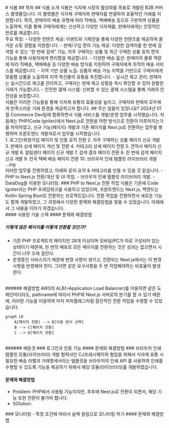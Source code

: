 
<Page>
# 식봄
</Page>

<Page>
## 목차

</Page>

<Page>
## 식봄 소개
 식봄은 식자재 시장의 활성화를 목표로 개발된 B2B 커머스 플랫폼입니다. 이 플랫폼은 식자재 구매자와 판매자를 연결하여 효율적인 거래를 지원합니다. 특히, 판매자의 배송 유형에 따라 직배송, 택배배송 등으로 구분하여 상품을 노출하며, 이를 통해 구매자에게는 신선하고 다양한 식자재를, 판매자에게는 안정적인 판로를 제공합니다.
<br />
주요 특징:
- 다양한 컨텐츠 제공: 이벤트와 기획전을 통해 다양한 컨텐츠를 제공하여 즐거운 쇼핑 경험을 지원합니다.
- 판매/구입 편의 기능 제공: 다양한 검색어를 한 번에 검색할 수 있는 “한 번에 검색” 기능, 자주 구매하는 상품 및 최근 구매한 상품 등의 편의 기능을 통해 사용자에게 편리함을 제공합니다.
- 다양한 배송 옵션: 판매자의 물류 역량에 따라 직배송, 택배배송 등 다양한 배송 방식을 지원하여 구매자에게 최적의 배송 서비스를 제공합니다.
- 지역 기반 상품 노출: 상품의 배송 가능 지역을 기반으로 구매자에게 맞춤형 상품을 노출하여 지역 특산물의 유통을 촉진합니다.
- 실시간 재고 관리: 판매자는 실시간으로 재고를 관리하고, 구매자는 현재 재고 상황을 즉시 확인할 수 있어 원활한 거래가 가능합니다.
- 안전한 결제 시스템: 신뢰할 수 있는 결제 시스템을 통해 거래의 안전성을 보장합니다.
<br />
식봄은 이러한 기능들을 통해 식자재 유통의 효율성을 높이고, 구매자와 판매자 모두에게 만족스러운 거래 환경을 제공하고자 합니다.

</Page>

<Page>
## 무슨 일들이 있었나요?
2024년 01월 Commerce Dev팀에 합류하면서 식봄 서비스를 개발/운영 업무를 시작했습니다.
처음에는 PHP(Code Igniter)에서 Next.js로 전환을 어떤 방식으로 전환이 이루어지는가를 파악하였고, 
신규 기능(페이지) 개발과 기존 페이지를 Next.js로 전환하는 업무를 병행하며 프론트엔드 개발자로서 업무를 시작했습니다.
<br />
1. 로그인/회원가입 페이지 및 인증 로직 전환
2. 자주 구매하는 상품 페이지 신규 개발
3. 판매자 상세 페이지 개선 및 전환
4. 카테고리 상세 페이지 전환
5. 견적서 페이지 신규 개발
6. 알림센터 페이지 신규 개발
7. 검색 결과 페이지 전환
8. 한 번에 검색 페이지 신규 개발
9. 전국 택배 배송 페이지 전환
10. 브라우저 인쇄 템플릿 라이브러리 개발     
...ing
<br />
이러한 업무를 진행하였고, 아래와 같이 요약 & 카테고리를 만들 수 있을 것 같습니다.
- PHP to Next.js 전환/개선 및 UI 작업.
- 브라우저 인쇄 템플릿 라이브러리 개발.
- DataDog을 이용한 모니터링.

</Page>

<Page>
### PHP to Next.js 전환 작업
식봄은 기존에 Code Igniter라는 PHP 프레임워크를 사용하고 있었으며, 프론트엔드는 Next.js, 백엔드는 Kotlin Spring Boot로 전환하는 프로젝트입니다.
전환 작업을 진행하면서 새로운 기능도 함께 개발하였고, 그 과정에서 다양한 문제와 해결방법을 찾을 수 있었습니다. 아래에서 그 내용을 이야기 하겠습니다.
<br />
#### 사용된 기술 스택

</Page>

<Page>
#### 문제와 해결방법

##### 이렇게 많은 페이지를 어떻게 전환할 것인가?
- 기존 PHP 프로젝트의 페이지만 28개 이상이며 모바일/PC가 따로 구성되어 있는 상태이기 때문에,
     한 번의 배포로 모든 페이지를 전환하는 것은 성과는 없으면서 시간이 너무 오래 걸린다.
- 운영중인 서비스이기 때문에 변경 사항이 생기고, 전환되는 Next.js에서는 이 변경 사항을 반영해야 한다. 
    그러면 같은 요구사항을 두 번 작업해야하는 비효율이 발생한다.
<br />
###### 해결방법
AWS의 ALB(=Application Load Balancer)를 이용하면 같은 도메인이더라도, pathname에 따라서 PHP와 Next.js 서버로의 분기를 할 수 있기 때문에,
 이러한 기능을 이용하여 마치 피처플래그처럼 점진적인 전환 작업을 수행할 수 있었습니다.

```mermaid
graph LR
    A[페이지 전환] --> B[이동 방식 선택]
    B --> C[페이지 전환]
    C --> D[페이지 전환]
```

<br />
###### 배운것
</Page>




<Page>
### 로그인과 인증 기능
#### 문제와 해결방법

</Page>

<Page>
### 브라우저 인쇄 템플릿 모듈(라이브러리) 개발
협력사인 CJ프레시웨이와 협업을 위해서 식자재 유통 시 필요한 배송 라벨과 거래명세서라는 템플릿을 브라우저의 인쇄 API 를 사용하여 인쇄를 수행할 수 있도록 기능을 제공하기 위해서 해당 모듈(라이브러리)를 개발하였습니다.

#### 문제와 해결방법 
- Problem: PHP에서 사용될 기능이지만, 추후에 Next.js로 전환이 되면서, 해당 기능 또한 전환이 불가피 합니다.
- SOlution: 

</Page>

<Page>
### 모니터링
- 특정 조건에 따라서 슬랙 알림으로 모니터링 하기
#### 문제와 해결방법 

</Page>
